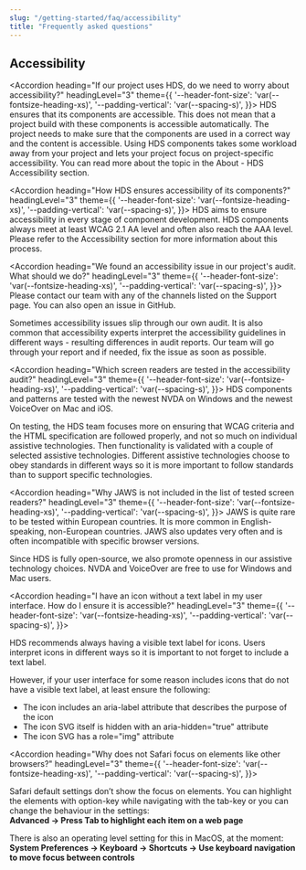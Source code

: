 ```yaml
---
slug: "/getting-started/faq/accessibility"
title: "Frequently asked questions"
---
```




## Accessibility

<Accordion 
  heading="If our project uses HDS, do we need to worry about accessibility?" 
  headingLevel="3" 
  theme={{
    '--header-font-size': 'var(--fontsize-heading-xs)',
    '--padding-vertical': 'var(--spacing-s)',
  }}>
  HDS ensures that its components are accessible. This does not mean that a project build with these components is accessible automatically. The project needs to make sure that the components are used in a correct way and the content is accessible. Using HDS components takes some workload away from your project and lets your project focus on project-specific accessibility. You can read more about the topic in the <InternalLink size="M" href="/about/accessibility/hds-accessibility#accessibility-in-projects-using-hds">About - HDS Accessibility section</InternalLink>.
</Accordion>

<Accordion 
  heading="How HDS ensures accessibility of its components?" 
  headingLevel="3" 
  theme={{
    '--header-font-size': 'var(--fontsize-heading-xs)',
    '--padding-vertical': 'var(--spacing-s)',
  }}>
  HDS aims to ensure accessibility in every stage of component development. HDS components always meet at least WCAG 2.1 AA level and often also reach the AAA level. Please refer to the Accessibility section for more information about this process.
</Accordion>

<Accordion 
  heading="We found an accessibility issue in our project's audit. What should we do?" 
  headingLevel="3" 
  theme={{
    '--header-font-size': 'var(--fontsize-heading-xs)',
    '--padding-vertical': 'var(--spacing-s)',
  }}>
  Please contact our team with any of the channels listed on the <InternalLink size="M" href="/about">Support page</InternalLink>. You can also open an issue in <ExternalLink size="M" href="https://github.com/City-of-Helsinki/helsinki-design-system/issues">GitHub</ExternalLink>. 
  
  Sometimes accessibility issues slip through our own audit. It is also common that accessibility experts interpret the accessibility guidelines in different ways - resulting differences in audit reports. Our team will go through your report and if needed, fix the issue as soon as possible.
</Accordion>

<Accordion 
  heading="Which screen readers are tested in the accessibility audit?" 
  headingLevel="3" 
  theme={{
    '--header-font-size': 'var(--fontsize-heading-xs)',
    '--padding-vertical': 'var(--spacing-s)',
  }}>
  HDS components and patterns are tested with the newest NVDA on Windows and the newest VoiceOver on Mac and iOS.

  On testing, the HDS team focuses more on ensuring that WCAG criteria and the HTML specification are followed properly, and not so much on individual assistive technologies. Then functionality is validated with a couple of selected assistive technologies. Different assistive technologies choose to obey standards in different ways so it is more important to follow standards than to support specific technologies.
</Accordion>

<Accordion 
  heading="Why JAWS is not included in the list of tested screen readers?" 
  headingLevel="3" 
  theme={{
    '--header-font-size': 'var(--fontsize-heading-xs)',
    '--padding-vertical': 'var(--spacing-s)',
  }}>
  JAWS is quite rare to be tested within European countries. It is more common in English-speaking, non-European countries. JAWS also updates very often and is often incompatible with specific browser versions.

  Since HDS is fully open-source, we also promote openness in our assistive technology choices. NVDA and VoiceOver are free to use for Windows and Mac users.
</Accordion>

<Accordion 
  heading="I have an icon without a text label in my user interface. How do I ensure it is accessible?" 
  headingLevel="3" 
  theme={{
    '--header-font-size': 'var(--fontsize-heading-xs)',
    '--padding-vertical': 'var(--spacing-s)',
  }}>
  <p>
  HDS recommends always having a visible text label for icons. Users interpret icons in different ways so it is important to not forget to include a text label.

  However, if your user interface for some reason includes icons that do not have a visible text label, at least ensure the following:
  <ul>
    <li>The icon includes an aria-label attribute that describes the purpose of the icon</li>
    <li>The icon SVG itself is hidden with an aria-hidden="true" attribute</li>
    <li>The icon SVG has a role="img" attribute</li>
  </ul>
  </p>
</Accordion>

<Accordion
  heading="Why does not Safari focus on elements like other browsers?"
  headingLevel="3"
  theme={{
    '--header-font-size': 'var(--fontsize-heading-xs)',
    '--padding-vertical': 'var(--spacing-s)',
  }}>
  <p>
    Safari default settings don’t show the focus on elements.
    You can highlight the elements with option-key while navigating with the tab-key or you can change the behaviour in the settings:<br/>
    <b>Advanced -> Press Tab to highlight each item on a web page</b>
  </p>
  <p>
    There is also an operating level setting for this in MacOS, at the moment:<br/>
    <b>System Preferences -> Keyboard -> Shortcuts -> Use keyboard navigation to move focus between controls</b>
  </p>
</Accordion>
